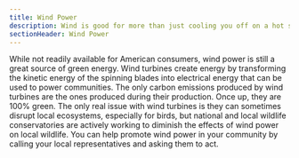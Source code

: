 ```yaml
---
title: Wind Power
description: Wind is good for more than just cooling you off on a hot summer day
sectionHeader: Wind Power
---
```


While not readily available for American consumers, wind power is still a great source of green energy.
Wind turbines create energy by transforming the kinetic energy of the spinning blades into electrical energy that can be used to power communities.
The only carbon emissions produced by wind turbines are the ones produced during their production.
Once up, they are 100% green.
The only real issue with wind turbines is they can sometimes disrupt local ecosystems, especially for birds,
but national and local wildlife conservatories are actively working to diminish the effects of wind power on local wildlife.
You can help promote wind power in your community by calling your local representatives and asking them to act.
